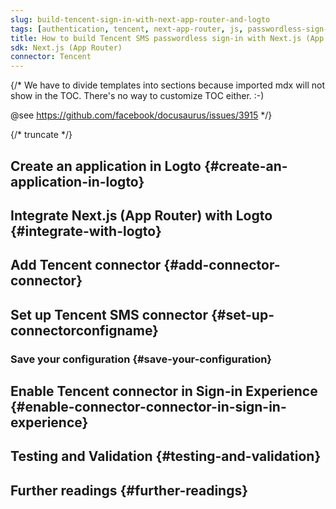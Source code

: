 ```yaml
---
slug: build-tencent-sign-in-with-next-app-router-and-logto
tags: [authentication, tencent, next-app-router, js, passwordless-sign-in, sign-in, login]
title: How to build Tencent SMS passwordless sign-in with Next.js (App Router)
sdk: Next.js (App Router)
connector: Tencent
---
```


{/*
  We have to divide templates into sections because imported mdx will not show in the TOC.
  There's no way to customize TOC either. :-)

  @see https://github.com/facebook/docusaurus/issues/3915
*/}



{/* truncate */}

<Intro connector={connector} sdk="Next.js (App Router)" link="https://nextjs.org/learn/dashboard-app" />

## Create an application in Logto \{#create-an-application-in-logto}

<CreateApplication type="Traditional web" framework="Next.js (App Router)" />

## Integrate Next.js (App Router) with Logto \{#integrate-with-logto}

<FrameworkGuide />

## Add Tencent connector \{#add-connector-connector}

<AddPasswordlessConnector
  connector={connector}
  connectorType="SMS"
  passwordlessSignUpIdentifier="Phone number"
/>

## Set up Tencent SMS connector \{#set-up-connectorconfigname}

<ConnectorGuide />

### Save your configuration \{#save-your-configuration}

<SaveYourConfiguration connector={connector} />

## Enable Tencent connector in Sign-in Experience \{#enable-connector-connector-in-sign-in-experience}

<EnablePasswordlessConnector
  connectorType="SMS"
  passwordlessSignUpIdentifier="Phone number"
/>

## Testing and Validation \{#testing-and-validation}

<TestingAndValidation connector={connector} sdk="Next.js (App Router)" />

## Further readings \{#further-readings}

<FurtherReadings />
